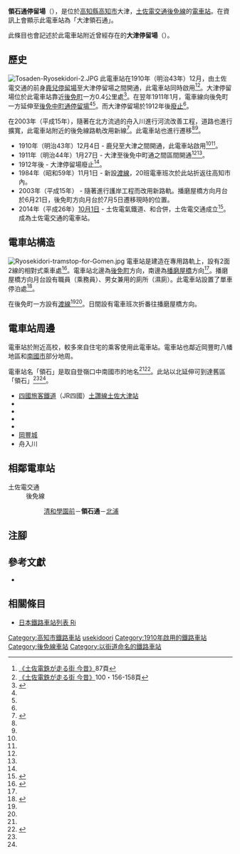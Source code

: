 {{Infobox station
|公司色 = #3399cc
|站名 = 領石通
|圖片 = Ryosekidori-tramstop.jpg
|圖片說明 = 電車站全景
|日文原名 = 領石通
|平假名 = りょうせきどおり
|羅馬拼音 = Ryoseki dori
|副站名 = 
|所在地 = {{JPN}}[[高知縣|高知縣]][[高知市|高知市]]大津
|座標 = {{coord|33|34|27.17|N|133|36|27.77|E|type:railwaystation_region:JP-24|display=inline,title}}
|車站構造 = [[地面車站|地面車站]]
|月台配置 = 2面2線
|啟用年月日 = 1910年（明治43年）12月4日
|廢站年月日 = 
|乘客人數 = 
|上下車人次 = 
|統計年度 = 
|轉車 = [[土佐大津站|土佐大津站]]（[[土讚線|土讚線]]）
|全寬備註 = 
|adjacent = {{Adjacent stations|system=土佐電交通|line=後免線|left=清和學園前|right=北浦|note-left=0.5km|note-mid=距離[[後免町站|後免町]]4.1km|note-right=0.4km}}
}}
'''領石通停留場'''（{{jpn|j=領石通停留場|hg=りょうせきどおりていりゅうじょう|rm=Ryoseki dori teiryūjō|f=y}}），是位於[[高知縣|高知縣]][[高知市|高知市]]大津，[[土佐電交通|土佐電交通]][[後免線|後免線]]的[[電車站|電車站]]。在資訊上會顯示此電車站為「大津領石通」。

此條目也會記述於此電車站附近曾經存在的'''大津停留場'''（{{jpn|j=大津停留場|hg=おおつていりゅうじょう}}）。

== 歷史 ==
[[File:Tosaden-Ryosekidori-2.JPG|thumb]]
此電車站在1910年（明治43年）12月，由土佐電交通的前身{{Translink|ja|土佐電気鉄道|土佐電氣鐵道}}[[鹿兒停留場|鹿兒停留場]]至大津停留場之間開通，此電車站同時啟用<ref name=konjaku>[[#konjaku|《土佐電鉄が走る街 今昔》]]87頁</ref><ref name=konjaku2>[[#konjaku|《土佐電鉄が走る街 今昔》]]100・156-158頁</ref>。大津停留場位於此電車站靠近[[後免町站|後免町]]一方0.4公里處<ref name=chizu61>{{Cite book|author=[[今尾惠介|今尾惠介]]（監修） |title={{Translink|ja|日本鉄道旅行地図帳|日本鐵道旅行地圖帳}} |publisher=[[新潮社|新潮社]] |volume=11 中国四国 |year=2009 |isbn=978-4-10-790029-6 |page=61|language=ja}}</ref>。在翌年1911年1月，電車線向後免町一方延伸至[[後免中町停留場|後免中町通停留場]]<ref name=konjaku2/><ref name=chizu61/>。而大津停留場於1912年後[[廢站|廢止]]<ref name=chizu61/>。

在2003年（平成15年），隨著在北方流過的舟入川進行河流改善工程，道路也進行擴寬，此電車站附近的後免線路軌改用新線<ref name=hattori>{{Cite book|author=服部重敬（編著） |title=路面電車新時代 LRTへの軌跡 |year=2006 |publisher={{Translink|ja|山海堂 (出版社)|山海堂 (出版社)|山海堂}} |isbn=4-381-01816-8 |page=294|language=ja}}</ref>。此電車站也進行遷移<ref name=chizu61/><ref name=hattori/>。
* 1910年（明治43年）12月4日 - 鹿兒至大津之間開通，{{Translink|ja|土佐電気鉄道|土佐電氣鐵道}}此電車站啟用<ref name=konjaku2/><ref name=chizu61/>。
* 1911年（明治44年）1月27日 - 大津至後免中町通之間區間開通<ref name=konjaku2/><ref name=chizu61/>。
* 1912年後 - 大津停留場廢止<ref name=chizu61/>。
* 1984年（昭和59年）11月1日 - 新設[[渡線|渡線]]，20班電車班次於此站折返往高知市內。
* 2003年（平成15年） - 隨著進行護岸工程而改用新路軌。播磨屋橋方向月台於6月21日，後免町方向月台於7月5日遷移現時的位置。
* 2014年（平成26年）[[10月1日|10月1日]] - 土佐電氣鐵道、{{Translink|ja|高知県交通|高知縣交通}}和{{Translink|ja|土佐電ドリームサービス|土佐電Dream Service}}合併，土佐電交通成立<ref>{{Cite news |title=とさでん交通：「再出発」 「便利な市民の足に」高知で設立式 新デザインの車両披露 |newspaper=[[毎日新聞|毎日新聞]] |date=2014-10-02 |author=上野宏人 |publisher=毎日新聞社|language=ja}}</ref>。成為土佐電交通的電車站。

== 電車站構造 ==
[[File:Ryosekidori-tramstop-for-Gomen.jpg|thumb]]
電車站是建造在專用路軌上，設有2面2線的相對式乘車處<ref name=line>{{Cite book|author=川島令三 |authorlink=川島令三 |title=四国・九州ライン 全線・全駅・全配線 |year=2013 |publisher=[[講談社|講談社]] |series=【図説】 日本の鉄道 |isbn=978-4-06-295161-6 |volume=第2巻 四国西部エリア |pages=35・91頁|language=ja}}</ref>。電車站北邊為[[後免町站|後免町]]方向，南邊為[[播磨屋橋停留場|播磨屋橋]]方向<ref name=line/>。播磨屋橋方向月台設有職員（乘務員）、男女兼用的廁所（濕廁）。此電車站設置了單車停泊處<ref name=jijo>{{Cite book|author=川島令三 |title={{Translink|ja|全国鉄道事情大研究|全國鐵道事情大研究}} |year=2007 |publisher={{Translink|ja|草思社}} |isbn=978-4-7942-1615-1 |volume=四国篇 |page=292|language=ja}}</ref>。

在後免町一方設有[[渡線|渡線]]<ref name=line/><ref name=jijo/>。日間設有電車班次折番往播磨屋橋方向。

== 電車站周邊 ==
電車站於附近高校，較多來自住宅的乘客使用此電車站。電車站也鄰近岡豐町八幡地區和[[南國市|南國市]]部分地周。

電車站名「領石」是取自{{Translink|ja|根曳峠}}登嶺口中南國市的地名<ref name=konjaku/><ref name=romen>{{Cite book|title=路面電車はゆく 高知 |year=1998 |publisher={{Translink|ja|高知新聞社}} |isbn=4-87503-268-4 |page=10|language=ja}}</ref>。此站以北延伸可到達舊區「領石」<ref name=konjaku/><ref name=romen/>。
* [[四國旅客鐵道|四國旅客鐵道]]（JR四國）[[土讚線|土讚線]][[土佐大津站|土佐大津站]]
* {{Translink|ja|国道195号|國道195號}}
* {{Translink|ja|高知県道252号八幡大津線|高知縣道252號八幡大津線}}
* {{Translink|ja|高知県道374号高知南国線|高知縣道374號高知南國線}}
* {{Translink|ja|高知県立岡豊高等学校|高知縣立岡豐高等學校}}
* [[岡豐城|岡豐城]]
* 舟入川

== 相鄰電車站 ==
; 土佐電交通
: 後免線
:: [[清和學園前停留場|清和學園前]]－'''領石通'''－[[北浦停留場|北浦]]
== 注腳 ==
{{Reflist}}
== 參考文獻 ==
* {{Cite book|author=土佐電鉄の電車とまちを愛する会 |title=土佐電鉄が走る街 今昔 |year=2006 |publisher=[[JTB出版|JTB出版]] |series=JTB Can Books |isbn=4-533-06411-6|language=ja |ref=konjaku}}
== 相關條目 ==
{{Commonscat|Ryōseki-dōri Station}}
* [[日本鐵路車站列表_Ri|日本鐵路車站列表 Ri]]
{{後免線}}
{{DEFAULTSORT:Ryoseki-dori}}
[[Category:高知市鐵路車站|Category:高知市鐵路車站]]
[[Category:日本鐵路車站_Ryo|usekidoori]]
[[Category:1910年啟用的鐵路車站|Category:1910年啟用的鐵路車站]]
[[Category:後免線車站|Category:後免線車站]]
[[Category:以街道命名的鐵路車站|Category:以街道命名的鐵路車站]]